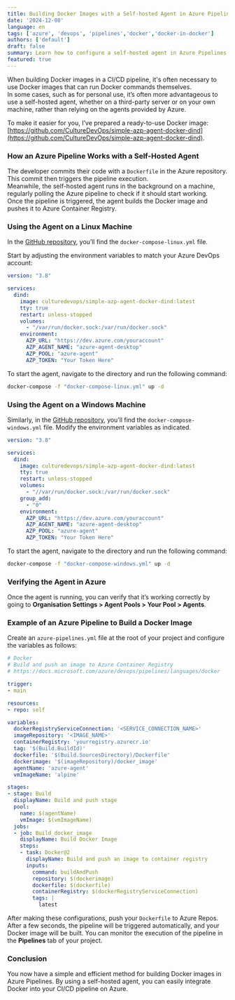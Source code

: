 ```yaml
---
title: Building Docker Images with a Self-hosted Agent in Azure Pipelines
date: '2024-12-08'
language: en
tags: ['azure', 'devops', 'pipelines','docker','docker-in-docker']
authors: ['default']
draft: false
summary: Learn how to configure a self-hosted agent in Azure Pipelines to automate the building of Docker images and their deployment to Azure Container Registry.
featured: true
---
```


When building Docker images in a CI/CD pipeline, it's often necessary to use Docker images that can run Docker commands themselves.  
In some cases, such as for personal use, it’s often more advantageous to use a self-hosted agent, whether on a third-party server or on your own machine, rather than relying on the agents provided by Azure.

To make it easier for you, I’ve prepared a ready-to-use Docker image: [https://github.com/CultureDevOps/simple-azp-agent-docker-dind](https://github.com/CultureDevOps/simple-azp-agent-docker-dind).

### How an Azure Pipeline Works with a Self-Hosted Agent

<FancyBoxImage 
  src="https://d2mezi5ylxaxvl.cloudfront.net/blog/simple-azp-agent-dind/AZP+Agent.drawio.png?format=auto" 
  alt="Pipeline Azure" 
/>

The developer commits their code with a `Dockerfile` in the Azure repository. This commit then triggers the pipeline execution.  
Meanwhile, the self-hosted agent runs in the background on a machine, regularly polling the Azure pipeline to check if it should start working.  
Once the pipeline is triggered, the agent builds the Docker image and pushes it to Azure Container Registry.

### Using the Agent on a Linux Machine

In the [GitHub repository](https://github.com/CultureDevOps/simple-azp-agent-docker-dind), you’ll find the `docker-compose-linux.yml` file.  

Start by adjusting the environment variables to match your Azure DevOps account:

```yml:docker-compose-linux.yml
version: "3.8"

services:  
  dind:  
    image: culturedevops/simple-azp-agent-docker-dind:latest  
    tty: true  
    restart: unless-stopped  
    volumes:  
      - "/var/run/docker.sock:/var/run/docker.sock"  
    environment:  
      AZP_URL: "https://dev.azure.com/youraccount"  
      AZP_AGENT_NAME: "azure-agent-desktop"  
      AZP_POOL: "azure-agent"  
      AZP_TOKEN: "Your Token Here"  
```

To start the agent, navigate to the directory and run the following command:  
```sh
docker-compose -f "docker-compose-linux.yml" up -d
```

### Using the Agent on a Windows Machine

Similarly, in the [GitHub repository](https://github.com/CultureDevOps/simple-azp-agent-docker-dind), you’ll find the `docker-compose-windows.yml` file. Modify the environment variables as indicated.

```yml:docker-compose-windows.yml 
version: "3.8"

services:  
  dind:  
    image: culturedevops/simple-azp-agent-docker-dind:latest  
    tty: true  
    restart: unless-stopped  
    volumes:  
      - "//var/run/docker.sock:/var/run/docker.sock"  
    group_add:  
      - "0"  
    environment:  
      AZP_URL: "https://dev.azure.com/youraccount"  
      AZP_AGENT_NAME: "azure-agent-desktop"  
      AZP_POOL: "azure-agent"  
      AZP_TOKEN: "Your Token Here"  
```

To start the agent, navigate to the directory and run the following command:  
```sh
docker-compose -f "docker-compose-windows.yml" up -d
```

### Verifying the Agent in Azure

Once the agent is running, you can verify that it’s working correctly by going to **Organisation Settings > Agent Pools > Your Pool > Agents**.

<FancyBoxImage 
  src="https://d2mezi5ylxaxvl.cloudfront.net/blog/simple-azp-agent-dind/azure-agent.png?format=auto" 
  alt="Azure Agent" 
/>

### Example of an Azure Pipeline to Build a Docker Image

Create an `azure-pipelines.yml` file at the root of your project and configure the variables as follows:  

```yml:azure-pipelines.yml 
# Docker  
# Build and push an image to Azure Container Registry  
# https://docs.microsoft.com/azure/devops/pipelines/languages/docker

trigger:  
- main

resources:  
- repo: self

variables:  
  dockerRegistryServiceConnection: '<SERVICE_CONNECTION_NAME>'  
  imageRepository: '<IMAGE_NAME>'  
  containerRegistry: 'yourregistry.azurecr.io'  
  tag: '$(Build.BuildId)'
  dockerfile: '$(Build.SourcesDirectory)/Dockerfile'
  dockerimage: '$(imageRepository)/docker_image'
  agentName: 'azure-agent'
  vmImageName: 'alpine'

stages:  
- stage: Build  
  displayName: Build and push stage  
  pool:  
    name: $(agentName)
    vmImage: $(vmImageName)    
  jobs:  
  - job: Build_docker_image  
    displayName: Build Docker Image  
    steps:  
    - task: Docker@2  
      displayName: Build and push an image to container registry  
      inputs:  
        command: buildAndPush  
        repository: $(dockerimage)
        dockerfile: $(dockerfile)
        containerRegistry: $(dockerRegistryServiceConnection)  
        tags: |  
          latest
```

After making these configurations, push your `Dockerfile` to Azure Repos. After a few seconds, the pipeline will be triggered automatically, and your Docker image will be built. You can monitor the execution of the pipeline in the **Pipelines** tab of your project.

### Conclusion

You now have a simple and efficient method for building Docker images in Azure Pipelines. By using a self-hosted agent, you can easily integrate Docker into your CI/CD pipeline on Azure.

<FancyBoxImage 
  src="https://d2mezi5ylxaxvl.cloudfront.net/blog/simple-azp-agent-dind/build_success.png?format=auto" 
  alt="Build Success" 
/>
